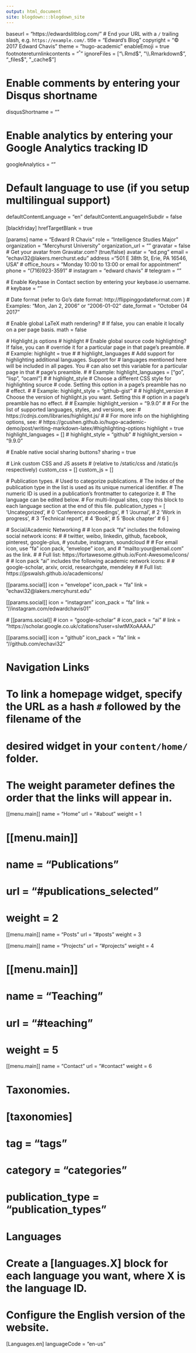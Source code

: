 ```yaml
---
output: html_document
site: blogdown:::blogdown_site
---
```

baseurl = "https://edwardslitblog.com/"  # End your URL with a `/` trailing slash, e.g. `https://example.com/`.
title = "Edward's Blog"
copyright = "&copy; 2017 Edward Chavis"
theme = "hugo-academic"
enableEmoji = true
footnotereturnlinkcontents = "<sup>^</sup>"
ignoreFiles = ["\\.Rmd$", "\\.Rmarkdown$", "_files$", "_cache$"]

# Enable comments by entering your Disqus shortname
disqusShortname = ""

# Enable analytics by entering your Google Analytics tracking ID
googleAnalytics = ""

# Default language to use (if you setup multilingual support)
defaultContentLanguage = "en"
defaultContentLanguageInSubdir = false

[blackfriday]
  hrefTargetBlank = true

[params]
  name = "Edward R Chavis"
  role = "Intelligence Studies Major"
  organization = "Mercyhurst University"
  organization_url = ""
  gravatar = false  # Get your avatar from Gravatar.com? (true/false)
  avatar = "ed.png" 
  email = "echavi32@lakers.merchurst.edu"
  address ="501 E 38th St, Erie, PA 16546, USA"
  # office_hours = "Monday 10:00 to 13:00 or email for appointment"
  phone = "(716)923-3591"
  # instagram = "edward chavis" 
  # telegram = ""

  # Enable Keybase in Contact section by entering your keybase.io username.
  # keybase = ""

  # Date format (refer to Go's date format: http://flippinggodateformat.com )
  #   Examples: "Mon, Jan 2, 2006" or "2006-01-02"
  date_format = "October 04 2017"

  # Enable global LaTeX math rendering?
  #   If false, you can enable it locally on a per page basis.
  math = false

  # Highlight.js options
  #   highlight
  #     Enable global source code highlighting?  If false, you can
  #     override it for a particular page in that page's preamble.
  #
  #     Example: highlight = true
  #
  #   highlight_languages
  #     Add support for highlighting additional languages. Support for
  #     languages mentioned here will be included in all pages. You
  #     can also set this variable for a particular page in that
  #     page's preamble.
  #
  #     Example: highlight_languages = ["go", "lisp", "ocaml"]
  #
  #   highlight_style
  #     Choose a different CSS style for highlighting source
  #     code. Setting this option in a page's preamble has no
  #     effect.
  #
  #     Example: highlight_style = "github-gist"
  #
  #   highlight_version
  #     Choose the version of highlight.js you want. Setting this
  #     option in a page's preamble has no effect.
  #
  #     Example: highlight_version = "9.9.0"
  #
  #   For the list of supported languages, styles, and versions, see:
  #   https://cdnjs.com/libraries/highlight.js/
  #
  #   For more info on the highlighting options, see:
  #   https://gcushen.github.io/hugo-academic-demo/post/writing-markdown-latex/#highlighting-options
  highlight = true
  highlight_languages = []
  # highlight_style = "github"
  # highlight_version = "9.9.0"

  # Enable native social sharing buttons?
  sharing = true

  # Link custom CSS and JS assets
  #   (relative to /static/css and /static/js respectively)
  custom_css = []
  custom_js  = []

  # Publication types.
  #   Used to categorize publications.
  #   The index of the publication type in the list is used as its unique numerical identifier.
  #   The numeric ID is used in a publication's frontmatter to categorize it.
  #   The language can be edited below.
  #   For multi-lingual sites, copy this block to each language section at the end of this file.
  publication_types = [
    'Uncategorized',  # 0
    'Conference proceedings',  # 1
    'Journal',  # 2
    'Work in progress',  # 3
    'Technical report',  # 4
    'Book',  # 5
    'Book chapter'  # 6
  ]

  # Social/Academic Networking
  #
  # Icon pack "fa" includes the following social network icons:
  #
  #   twitter, weibo, linkedin, github, facebook, pinterest, google-plus,
  #   youtube, instagram, soundcloud
  #
  #   For email icon, use "fa" icon pack, "envelope" icon, and
  #   "mailto:your@email.com" as the link.
  #
  #   Full list: https://fortawesome.github.io/Font-Awesome/icons/
  #
  # Icon pack "ai" includes the following academic network icons:
  #
  #   google-scholar, arxiv, orcid, researchgate, mendeley
  #
  #   Full list: https://jpswalsh.github.io/academicons/

  [[params.social]]
    icon = "envelope"
    icon_pack = "fa"
    link = "echavi32@lakers.mercyhurst.edu"

  [[params.social]]
    icon = "instagram"
    icon_pack = "fa"
    link = "//instagram.com/edwardchavis01"

  # [[params.social]]
  #   icon = "google-scholar"
  #  icon_pack = "ai"
  #  link = "https://scholar.google.co.uk/citations?user=sIwtMXoAAAAJ"

  [[params.social]]
    icon = "github"
    icon_pack = "fa"
    link = "//github.com/echavi32"


# Navigation Links
#   To link a homepage widget, specify the URL as a hash `#` followed by the filename of the
#     desired widget in your `content/home/` folder.
#   The weight parameter defines the order that the links will appear in.

[[menu.main]]
  name = "Home"
  url = "#about"
  weight = 1

# [[menu.main]]
#  name = "Publications"
#  url = "#publications_selected"
#  weight = 2

[[menu.main]]
  name = "Posts"
  url = "#posts"
  weight = 3

[[menu.main]]
  name = "Projects"
  url = "#projects"
  weight = 4

# [[menu.main]]
#  name = "Teaching"
#  url = "#teaching"
#  weight = 5

[[menu.main]]
  name = "Contact"
  url = "#contact"
  weight = 6

# Taxonomies.
# [taxonomies]
#  tag = "tags"
#  category = "categories"
#  publication_type = "publication_types"

# Languages
#   Create a [languages.X] block for each language you want, where X is the language ID.

# Configure the English version of the website.
[Languages.en]
  languageCode = "en-us"
